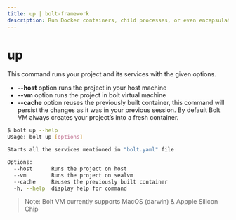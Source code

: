 ```yaml
---
title: up | bolt-framework
description: Run Docker containers, child processes, or even encapsulate your entire project within a VM, all under one unified API.
---
```



<Meta title="API Reference/CLI Reference/up" />

# up

This command runs your project and its services with the given options.

- **--host** option runs the project in your host machine
- **--vm** option runs the project in bolt virtual machine
- **--cache** option reuses the previously built container, this command will persist the changes as it was in your previous session. By default Bolt VM always creates your project’s into a fresh container.

```bash
$ bolt up --help
Usage: bolt up [options]

Starts all the services mentioned in "bolt.yaml" file

Options:
  --host      Runs the project on host
  --vm        Runs the project on sealvm
  --cache     Reuses the previously built container
  -h, --help  display help for command
```

> Note: Bolt VM currently supports MacOS (darwin) & Appple Silicon Chip
